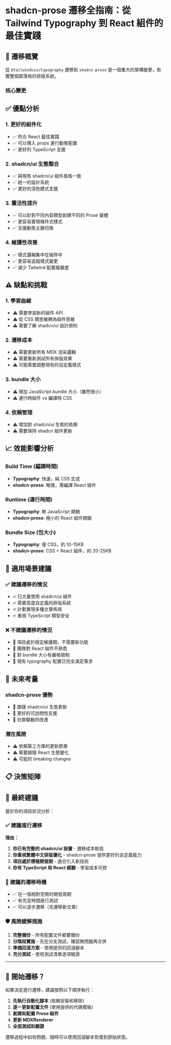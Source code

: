 # shadcn-prose 遷移全指南：從 Tailwind Typography 到 React 組件的最佳實踐

## 🔄 遷移概覽

從 <code>@tailwindcss/typography</code> 遷移到 <code>shadcn-prose</code> 是一個重大的架構變更，影響整個部落格的排版系統。

### 核心變更
<TypographyVsShadcnProseTable />

## ✅ 優點分析

### 1. **更好的組件化**
- ✅ 符合 React 最佳實踐
- ✅ 可以傳入 props 進行動態配置
- ✅ 更好的 TypeScript 支援

### 2. **shadcn/ui 生態整合**
- ✅ 與現有 shadcn/ui 組件風格一致
- ✅ 統一的設計系統
- ✅ 更好的深色模式支援

### 3. **靈活性提升**
- ✅ 可以針對不同內容類型創建不同的 Prose 變體
- ✅ 更容易實現條件式樣式
- ✅ 支援動態主題切換

### 4. **維護性改善**
- ✅ 樣式邏輯集中在組件中
- ✅ 更容易追蹤樣式變更
- ✅ 減少 Tailwind 配置複雜度

## ⚠️ 缺點和挑戰

### 1. **學習曲線**
- ⚠️ 需要學習新的組件 API
- ⚠️ 從 CSS 類思維轉為組件思維
- ⚠️ 需要了解 shadcn/ui 設計原則

### 2. **遷移成本**
- ⚠️ 需要更新所有 MDX 渲染邏輯
- ⚠️ 需要重新測試所有排版效果
- ⚠️ 可能需要調整現有的自定義樣式

### 3. **bundle 大小**
- ⚠️ 增加 JavaScript bundle 大小（雖然很小）
- ⚠️ 運行時組件 vs 編譯時 CSS

### 4. **依賴管理**
- ⚠️ 增加對 shadcn/ui 生態的依賴
- ⚠️ 需要保持 shadcn 組件更新

## 📈 效能影響分析

### Build Time (編譯時間)
- **Typography**: 快速，純 CSS 生成
- **shadcn-prose**: 略慢，需編譯 React 組件

### Runtime (運行時間)
- **Typography**: 無 JavaScript 開銷
- **shadcn-prose**: 極小的 React 組件開銷

### Bundle Size (包大小)
- **Typography**: 僅 CSS，約 10-15KB
- **shadcn-prose**: CSS + React 組件，約 20-25KB

## 🎯 適用場景建議

### ✅ 建議遷移的情況
- 🔥 已大量使用 shadcn/ui 組件
- 🔥 需要高度自定義的排版系統
- 🔥 計劃實現多種文章佈局
- 🔥 重視 TypeScript 類型安全

### ❌ 不建議遷移的情況
- 🚫 項目處於穩定維護期，不需要新功能
- 🚫 團隊對 React 組件不熟悉
- 🚫 對 bundle 大小有嚴格限制
- 🚫 現有 typography 配置已完全滿足需求

## 🔮 未來考量

### shadcn-prose 優勢
- 🚀 跟隨 shadcn/ui 生態更新
- 🚀 更好的可訪問性支援
- 🚀 社群驅動的改進

### 潛在風險
- ⚠️ 依賴第三方庫的更新節奏
- ⚠️ 需要跟隨 React 生態變化
- ⚠️ 可能的 breaking changes

## 📋 決策矩陣

<ProseComparisonScoreTable />

## 🎯 最終建議

基於你的項目狀況分析：

### ✅ **建議進行遷移**

**理由：**
1. **你已有完整的 shadcn/ui 設置** - 遷移成本較低
2. **你重視繁體中文排版優化** - shadcn-prose 提供更好的自定義能力
3. **項目處於積極開發期** - 適合引入新技術
4. **你有 TypeScript 和 React 經驗** - 學習成本可控

### 📅 **建議的遷移時機**
- ✅ 在一個相對空閒的開發周期
- ✅ 有充足時間進行測試
- ✅ 可以逐步遷移（先遷移新文章）

### 🛡️ **風險緩解措施**
1. **完整備份** - 所有配置文件都要備份
2. **分階段實施** - 先在分支測試，確認無問題再合併
3. **準備回滾方案** - 使用提供的回滾腳本
4. **充分測試** - 使用測試清單逐項驗證

---

## 🚀 開始遷移？

如果決定進行遷移，建議按照以下順序執行：

1. **️先執行自動化腳本** (依賴安裝和移除)
2. **逐一更新配置文件** (使用提供的代碼模板)
3. **創建和配置 Prose 組件**
4. **更新 MDXRenderer**
5. **全面測試和驗證**

遷移過程中如有問題，隨時可以使用回滾腳本恢復到原始狀態。